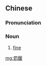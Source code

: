 {{also|罚锾}}
==Chinese==
{{zh-forms|s=罚锾}}

===Pronunciation===
{{zh-pron
|m=fáhuán
|c=fat6 waan4
|cat=n
}}

===Noun===
{{zh-noun}}

# [[fine]]

[[mg:罰鍰]]